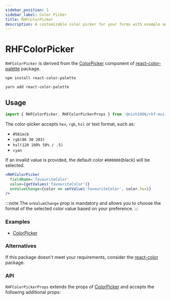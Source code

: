 ```yaml
---
sidebar_position: 1
sidebar_label: Color Picker
title: RHFColorPicker
description: A customizable color picker for your forms with example and API details for seamless functionality.
---
```



# RHFColorPicker

`RHFColorPicker` is derived from the [ColorPicker](https://www.npmjs.com/package/react-color-palette#usage) 
component of [react-color-palette](https://www.npmjs.com/package/react-color-palette) package.

```
npm install react-color-palette
```

```
yarn add react-color-palette
```

## Usage

```js
import { RHFColorPicker, RHFColorPickerProps } from '@nish1896/rhf-mui-components';
```

The color-picker accepts `hex`, `rgb`, `hsl` or text format, such as:
- `#561ecb`
- `rgb(86 30 203)`
- `hsl(120 100% 50% / .5)`
- `cyan`

If an invalid value is provided, the default color `#000000`(black) will be selected.

```jsx
<RHFColorPicker
  fieldName='favouriteColor'
  value={getValues('favouriteColor')}
  onValueChange={color => setValue('favouriteColor', color.hex)}
/>
```

:::note
The `onValueChange` prop is mandatory and allows you to choose the format
of the selected color value based on your preference.
:::

### Examples
<!-- - [RHFColorPicker](../../examples/misc-components) -->
- [ColorPicker](https://www.npmjs.com/package/react-color-palette#usage)

### Alternatives
If this package doesn't meet your requirements, consider the
[react-color](https://www.npmjs.com/package/react-color) package.

### API

`RHFColorPickerProps` extends the props of [ColorPicker](https://www.npmjs.com/package/react-color-palette#api)
and accepts the following additional props:

<RHFColorPickerPropsTable />